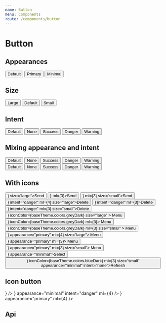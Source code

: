 ```yaml
---
name: Button
menu: Components
route: /components/button
---
```



# Button

## Appearances

<Playground>
  <Button>Default</Button>
  <Button appearance="primary" ml={3}>
    Primary
  </Button>
  <Button appearance="minimal" ml={3}>
    Minimal
  </Button>
</Playground>

## Size

<Playground>
  <Button size="large">Large</Button>
  <Button ml={3}>Default</Button>
  <Button size="small" ml={3}>
    Small
  </Button>
</Playground>

## Intent

<Playground>
  <Button>Default</Button>
  <Button intent="none" ml={3}>
    None
  </Button>
  <Button intent="success" ml={3}>
    Success
  </Button>
  <Button intent="danger" ml={3}>
    Danger
  </Button>
  <Button intent="warning" ml={3}>
    Warning
  </Button>
</Playground>

## Mixing appearance and intent

<Playground>
  <Button appearance="primary">Default</Button>
  <Button appearance="primary" intent="none" ml={3}>None</Button>
  <Button appearance="primary" intent="success" ml={3}>Success</Button>
  <Button appearance="primary" intent="danger" ml={3}>Danger</Button>
  <Button appearance="primary" intent="warning" ml={3}>Warning</Button>

  <div style={{marginTop: "24px"}}>
    <Button appearance="minimal">Default</Button>
    <Button appearance="minimal" intent="none" ml={3}>None</Button>
    <Button appearance="minimal" intent="success" ml={3}>Success</Button>
    <Button appearance="minimal" intent="danger" ml={3}>Danger</Button>
    <Button appearance="minimal" intent="warning" ml={3}>Warning</Button>
  </div>
</Playground>

## With icons

<Playground>
  <Button iconAfter={<Send/>} size="large">Send</Button>
  <Button iconAfter={<Send/>} ml={3}>Send</Button>
  <Button iconAfter={<Send/>} ml={3} size="small">Send</Button>
  <Button iconBefore={<DeleteForever/>} intent="danger" ml={4} size="large">Delete</Button>
  <Button iconBefore={<DeleteForever/>} intent="danger" ml={3}>Delete</Button>
  <Button iconBefore={<DeleteForever/>} intent="danger" ml={3} size="small">Delete</Button>

<div style={{ marginTop: "24px" }}>
  <Button
    iconBefore={<Menu />}
    iconColor={baseTheme.colors.greyDark}
    size="large"
  >
    Menu
  </Button>
  <Button iconBefore={<Menu />} iconColor={baseTheme.colors.greyDark} ml={3}>
    Menu
  </Button>
  <Button
    iconBefore={<Menu />}
    iconColor={baseTheme.colors.greyDark}
    ml={3}
    size="small"
  >
    Menu
  </Button>
  <Button iconBefore={<Menu />} appearance="primary" ml={4} size="large">
    Menu
  </Button>
  <Button iconBefore={<Menu />} appearance="primary" ml={3}>
    Menu
  </Button>
  <Button iconBefore={<Menu />} appearance="primary" ml={3} size="small">
    Menu
  </Button>
</div>

  <div style={{marginTop: "24px"}}>
    <Button iconAfter={<ExpandMore/>} appearance="minimal">Select</Button>
    <Button iconBefore={<Refresh/>} iconColor={baseTheme.colors.blueDark} ml={3} size="small" appearance="minimal" intent="none">Refresh</Button>
  </div>
</Playground>

## Icon button

<Playground>
  <IconButton icon={<Menu />} />
  <IconButton
    icon={<DeleteForever />}
    appearance="minimal"
    intent="danger"
    ml={4}
  />
  <IconButton icon={<Send />} appearance="primary" ml={4} />
</Playground>

## Api

<PropsTable of={Button} />
